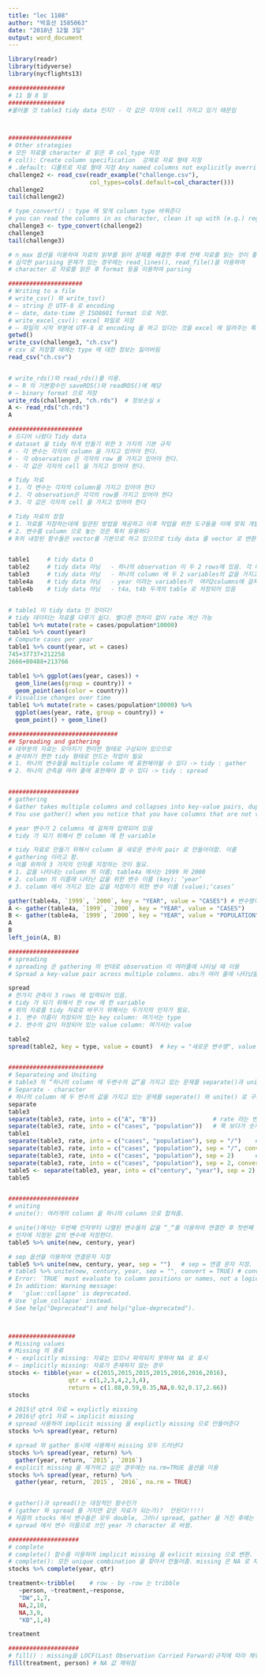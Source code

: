 ```yaml
---
title: "lec 1108"
author: "박효선 1585063"
date: "2018년 12월 3일"
output: word_document
---
```


```r

library(readr)
library(tidyverse)
library(nycflights13)

```

```r

################
# 11 월 8 일
################
#물어볼 것 table3 tidy data 인지? - 각 값은 각자의 cell 가지고 있기 때문임



##################
# Other strategies
# 모든 자료를 character 로 읽은 후 col_type 지정
# col(): Create column specification  강제로 자료 형태 지정
# .default: 디폴트로 자료 형태 지정 Any named columns not explicitly overridden in ... will be read with this column type.
challenge2 <- read_csv(readr_example("challenge.csv"),
                       col_types=cols(.default=col_character()))  
challenge2
tail(challenge2)

# type_convert() : type 에 맞게 column type 바꿔준다
# you can read the columns in as character, clean it up with (e.g.) regular expressions and then let readr take another stab at parsing it.
challenge3 <- type_convert(challenge2)
challenge3
tail(challenge3)

# n_max 옵션을 이용하여 자료의 읽부를 읽어 문제를 해결한 후에 전체 자료를 읽는 것이 좋다
# 심각한 parising 문제가 있는 경우에는 read_lines(), read_file()을 아용하여
# character 로 자료를 읽은 후 format 등을 이용하여 parsing

#####################
# Writing to a file
# write_csv() 와 write_tsv()
# – string 은 UTF-8 로 encoding
# – date, date-time 은 ISO8601 format 으로 저장.
# write_excel_csv(): excel 파일로 저장
# – 파일의 시작 부분에 UTF-8 로 encoding 을 하고 있다는 것을 excel 에 알려주는 특별 문자(“byte order mark”)를 써줌
getwd()
write_csv(challenge3, "ch.csv")
# csv 로 저장할 때에는 type 에 대한 정보는 잃어버림
read_csv("ch.csv")


# write_rds()와 read_rds()를 이용.
# – R 의 기본함수인 saveRDS()와 readRDS()에 해당
# – binary format 으로 저장
write_rds(challenge3, "ch.rds")  # 정보손실 x
A <- read_rds("ch.rds")
A

#####################
# 드디어 나왔다 Tidy data
# dataset 을 tidy 하게 만들기 위한 3 가지의 기본 규칙
# - 각 변수는 각자의 column 을 가지고 있어야 한다.
# - 각 observation 은 각자의 row 를 가지고 있어야 한다.
# - 각 값은 각자의 cell 을 가지고 있어야 한다.

# Tidy 자료 
# 1. 각 변수는 각자의 column을 가지고 있어야 한다
# 2. 각 observation은 각각의 row를 가지고 있어야 한다
# 3. 각 값은 각자의 cell 을 가지고 있어야 한다

# Tidy 자료의 장점
# 1. 자료를 저장하는데에 일관된 방법을 제공하고 이후 작업을 위한 도구들을 이에 맞춰 개발하므로 배우기 쉽다
# 2. 변수를 column 으로 놓는 것은 특히 유용하다 
# R의 내장된 함수들은 vector를 기본으로 하고 있으므로 tidy data 를 vector 로 변환하는 것이 유용


table1     # tidy data O
table2     # tidy data 아님   - 하나의 observation 이 두 2 rows에 있음. 각 나라, 연도별로 type, count 한 행을 두행으로 표현
table3     # tidy data 아님   - 하나의 column 에 두 2 variables의 값을 가지고 있음. 한줄에 나타나있긴 하지만 한칸에 두개 
table4a    # tidy data 아님   - year 이라는 variables가  여러2columns에 걸쳐져 있음
table4b    # tidy data 아님   - t4a, t4b 두개의 table 로 저장되어 있음 


# table1 이 tidy data 인 것이다!
# tidy 데이터는 자료를 다루기 쉽다. 별다른 전처리 없이 rate 계산 가능
table1 %>% mutate(rate = cases/population*10000)  
table1 %>% count(year)
# Compute cases per year
table1 %>% count(year, wt = cases)
745+37737+212258
2666+80488+213766

table1 %>% ggplot(aes(year, cases)) +
  geom_line(aes(group = country)) + 
  geom_point(aes(color = country))
# Visualise changes over time
table1 %>% mutate(rate = cases/population*10000) %>% 
  ggplot(aes(year, rate, group = country)) + 
  geom_point() + geom_line()

###############################
## Spreading and gathering
# 대부분의 자료는 모아지기 편리한 형태로 구성되어 있으므로
# 분석하기 편한 tidy 형태로 만드는 작업이 필요
# 1. 하나의 변수들을 multiple column 에 표현해야될 수 있다 -> tidy : gather
# 2. 하나의 관측을 여러 줄에 표현해야 할 수 있다 -> tidy : spread


####################
# gathering
# Gather takes multiple columns and collapses into key-value pairs, duplicating all other columns as needed. 
# You use gather() when you notice that you have columns that are not variables.

# year 변수가 2 columns 에 걸쳐져 입력되어 있음
# tidy 가 되기 위해서 한 column 에 한 variable

# tidy 자료로 만들기 위해서 column 을 새로운 변수의 pair 로 만들어야함. 이를
# gathering 이라고 함.
# 이를 위하여 3 가지의 인자를 지정하는 것이 필요.
# 1. 값을 나타내는 column 의 이름; table4a 에서는 1999 와 2000
# 2. column 의 이름에 나타난 값을 위한 변수 이름 (key); ‘year’
# 3. column 에서 가지고 있는 값을 저장하기 위한 변수 이름 (value);‘cases’

gather(table4a, `1999`, `2000`, key = "YEAR", value = "CASES") # 변수명이 year 라는 새 변수명의 값으로 들어가야해
A <- gather(table4a, `1999`, `2000`, key = "YEAR", value = "CASES")
B <- gather(table4a, `1999`, `2000`, key = "YEAR", value = "POPULATION")
A
B
left_join(A, B)

####################
# spreading
# spreading 은 gathering 의 반대로 observation 이 여러줄에 나타날 때 이용
# Spread a key-value pair across multiple columns. obs가 여러 줄에 나타났을 때! 

spread
# 한가지 관측이 3 rows 에 입력되어 있음. 
# tidy 가 되기 위해서 한 row 에 한 variable
# 위의 자료를 tidy 자료로 바꾸기 위해서는 두가지의 인자가 필요.
# 1. 변수 이름이 저장되어 있는 key column: 여기서는 type
# 2. 변수의 값이 저장되어 있는 value column: 여기서는 value

table2
spread(table2, key = type, value = count)  # key = "새로운 변수명", value = 값


###########################
# Separateing and Uniting
# table3 의 “하나의 column 에 두변수의 값”을 가지고 있는 문제를 separate()과 unite()을 이용하여 해결
# Separate - character
# 하나의 column 에 두 변수의 값을 가지고 있는 문제를 seperate() 와 unite() 로 구분
separate
table3
separate(table3, rate, into = c("A", "B"))                # rate 라는 변수를 A, B로 나누세요
separate(table3, rate, into = c("cases", "population"))   # 쭉 보다가 숫자가 아닌 / 문자가 들어가서 거기에서 나누어줌
table1
separate(table3, rate, into = c("cases", "population"), sep = "/")    # 무족권..,.,.,.char 형태로 남아있다. 
separate(table3, rate, into = c("cases", "population"), sep = "/", convert = TRUE) # 이후에 계산으로 쓰고 싶으면 convert = TRUE
separate(table3, rate, into = c("cases", "population"), sep = 2)      # 나누는 글의갯수 정해주기, 숫자 만큼 나눠주기
separate(table3, rate, into = c("cases", "population"), sep = 2, convert = TRUE)
table5 <- separate(table3, year, into = c("century", "year"), sep = 2) # convert = TRUE
table5


####################
# uniting
# unite(): 여러개의 column 을 하나의 column 으로 합쳐줌.

# unite()에서는 두번째 인자부터 나열된 변수들의 값을 “_“를 이용하여 연결한 후 첫번째
# 인자에 지정된 값의 변수에 저장한다.
table5 %>% unite(new, century, year)

# sep 옵션을 이용하여 연결문자 지정
table5 %>% unite(new, century, year, sep = "")   # sep = 연결 문자 지정. 여전히 char로 읽는다
# table5 %>% unite(new, century, year, sep = "", convert = TRUE) # convert 옵션 없어
# Error: `TRUE` must evaluate to column positions or names, not a logical vector
# In addition: Warning message:
#   'glue::collapse' is deprecated.
# Use 'glue_collapse' instead.
# See help("Deprecated") and help("glue-deprecated"). 



###################
# Missing values
# Missing 의 종류
# - explicitly missing: 자료는 있으나 파악되지 못하여 NA 로 표시
# – implicitly missing: 자료가 존재하지 않는 경우
stocks <- tibble(year = c(2015,2015,2015,2015,2016,2016,2016),
                 qtr = c(1,2,3,4,2,3,4),
                 return = c(1.88,0.59,0.35,NA,0.92,0.17,2.66))
stocks

# 2015년 qtr4 자료 = explictly missing 
# 2016년 qtr1 자료 = implicit missing
# spread 사용하여 implicit missing 을 explictly missing 으로 만들어준다
stocks %>% spread(year, return)   

# spread 와 gather 동시에 사용해서 missing 모두 드러낸다
stocks %>% spread(year, return) %>% 
  gather(year, return, `2015`, `2016`)
# explicit missing 을 제거하고 싶은 경우에는 na.rm=TRUE 옵션을 이용
stocks %>% spread(year, return) %>% 
  gather(year, return, `2015`, `2016`, na.rm = TRUE)


# gather()과 spread()는 대칭적인 함수인가
# (gather 와 spread 를 거치면 같은 자료가 되는가)?  안된다!!!!!
# 처음의 stocks 에서 변수들은 모두 double, 그러나 spread, gather 을 거친 후에는
# spread 에서 변수 이름으로 쓰인 year 가 character 로 바뀜.

####################
# complete
# complete() 함수를 이용하여 implicit missing 을 exlicit missing 으로 변환.
# complete(): 모든 unique combination 을 찾아서 만들어줌. missing 은 NA 로 채우기.
stocks %>% complete(year, qtr) 

treatment<-tribble(    # row - by -row 는 tribble
   ~person, ~treatment,~response,
   "DW",1,7,
   NA,2,10,
   NA,3,9,
   "KB",1,4)

treatment

####################
# fill() : missing을 LOCF(Last Observation Carried Forward)규칙에 따라 채워준
fill(treatment, person) # NA 값 채워짐
 
     

```

